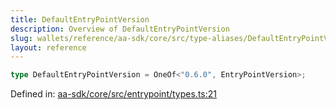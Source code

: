 ```yaml
---
title: DefaultEntryPointVersion
description: Overview of DefaultEntryPointVersion
slug: wallets/reference/aa-sdk/core/src/type-aliases/DefaultEntryPointVersion
layout: reference
---
```


```ts
type DefaultEntryPointVersion = OneOf<"0.6.0", EntryPointVersion>;
```

Defined in: [aa-sdk/core/src/entrypoint/types.ts:21](https://github.com/alchemyplatform/aa-sdk/blob/5b9429f0f16dcd4ff822527b8de589e19e88faa7/aa-sdk/core/src/entrypoint/types.ts#L21)
